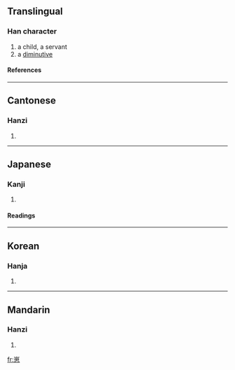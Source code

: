 ==Translingual==
===Han character===
{{Han char|rn=46|rad=山|as=09|sn=12|four=2233<sub>6</sub>|canj=山田心 (UWP)}}
# a child, a servant
# a [[diminutive]]
====References====
{{Han ref|kx=0315.360|dkj=08260|dj=0616.260|hdz=10786.070|uh=5D3D|ud=23869|bh=D8E6|bd=55526}}
----
==Cantonese==
===Hanzi===
{{yue-hanzi|jyut=|y=joi2}}
# {{defn|Cantonese}}
----
==Japanese==
===Kanji===
{{ja-kanji|grade=|rs=山09}}
# {{defn|Japanese}} 
====Readings====
{{ja-readings|on=[[さい]] (sai), [[しゃ]] (sha), [[し]] (shi)|kun=[[こども]] (kodomo)}}
----
==Korean==
===Hanja===
{{ko-hanja|hangeul=재|rv=jae|mr=chae}}
# {{defn|Korean}}
----
==Mandarin==
===Hanzi===
{{cmn-hanzi|pin=[[zǎi]] (zai3)|wg=tsai<sup>3</sup>}}
# {{defn|Mandarin}}

[[fr:崽]]